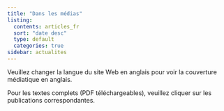 ```yaml
---
title: "Dans les médias"
listing:
  contents: articles_fr
  sort: "date desc"
  type: default
  categories: true
sidebar: actualites
---
```


Veuillez changer la langue du site Web en anglais pour voir la couverture médiatique en anglais.

Pour les textes complets (PDF téléchargeables), veuillez cliquer sur les publications correspondantes.